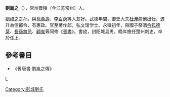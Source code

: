 '''劉胤之'''（{{bd|?||?|}}），常州晋陵（今江苏常州）人。

[[刘祎_(北齐)|劉禕之]]之孙。與[[孫萬壽|孫萬壽]]、[[李百药|李百药]]等人友好。武德年間，御史大夫[[杜淹|杜淹]]薦他出仕，遷升為信都令，有惠政。官至著作郎，弘文馆学士。永徽初年，與國子祭酒[[令狐德棻|令狐德棻]]、[[長孫無忌|長孫無忌]]、[[顧胤|顧胤]]等同修《[[晉書|晉書]]》。書成，封阳城县男。晚年擔任楚州刺史，卒於任上。

==參考書目==
*《舊唐書·劉胤之傳》

[[category:唐朝政治人物|L]]
[[Category:彭城劉氏|Category:彭城劉氏]]